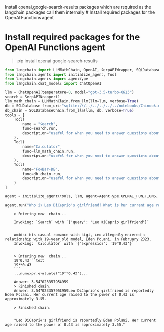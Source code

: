 Install openai,google-search-results packages which are required as the langchain packages call them internally
\# Install required packages for the OpenAI Functions agent

# Install required packages for the OpenAI Functions agent
>pip install openai google-search-results

```python
from langchain import LLMMathChain, OpenAI, SerpAPIWrapper, SQLDatabase, SQLDatabaseChain
from langchain.agents import initialize_agent, Tool
from langchain.agents import AgentType
from langchain.chat_models import ChatOpenAI
```


```python
llm = ChatOpenAI(temperature=0, model="gpt-3.5-turbo-0613")
search = SerpAPIWrapper()
llm_math_chain = LLMMathChain.from_llm(llm=llm, verbose=True)
db = SQLDatabase.from_uri("sqlite:///../../../../../notebooks/Chinook.db")
db_chain = SQLDatabaseChain.from_llm(llm, db, verbose=True)
tools = [
    Tool(
        name = "Search",
        func=search.run,
        description="useful for when you need to answer questions about current events. You should ask targeted questions"
    ),
    Tool(
        name="Calculator",
        func=llm_math_chain.run,
        description="useful for when you need to answer questions about math"
    ),
    Tool(
        name="FooBar-DB",
        func=db_chain.run,
        description="useful for when you need to answer questions about FooBar. Input should be in the form of a question containing full context"
    )
]
```


```python
agent = initialize_agent(tools, llm, agent=AgentType.OPENAI_FUNCTIONS, verbose=True)
```


```python
agent.run("Who is Leo DiCaprio's girlfriend? What is her current age raised to the 0.43 power?")
```

<CodeOutputBlock lang="python">

```
    > Entering new  chain...
    
    Invoking: `Search` with `{'query': 'Leo DiCaprio girlfriend'}`
    
    
    Amidst his casual romance with Gigi, Leo allegedly entered a relationship with 19-year old model, Eden Polani, in February 2023.
    Invoking: `Calculator` with `{'expression': '19^0.43'}`
    

    > Entering new  chain...
    19^0.43```text
    19**0.43
    ```
    ...numexpr.evaluate("19**0.43")...
    
    Answer: 3.547023357958959
    > Finished chain.
    Answer: 3.547023357958959Leo DiCaprio's girlfriend is reportedly Eden Polani. Her current age raised to the power of 0.43 is approximately 3.55.
    
    > Finished chain.


    "Leo DiCaprio's girlfriend is reportedly Eden Polani. Her current age raised to the power of 0.43 is approximately 3.55."
```

</CodeOutputBlock>
